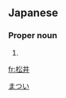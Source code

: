 ==Japanese==
{{ja-kanjitab|松|井}}

===Proper noun===
{{ja-pos|proper|まつい}}

# {{surname|lang=ja}}

[[Category:Japanese surnames|まつい]]

[[fr:松井]]